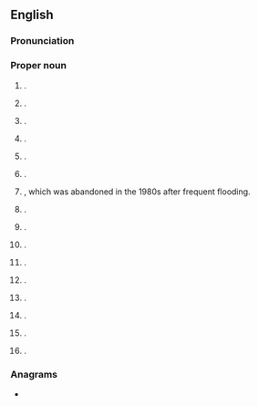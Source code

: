 ==English==
{{wikipedia}}

===Pronunciation===
{{IPA|en|/ˈkɛl.soʊ/}}

===Proper noun===
{{en-proper noun}}

# {{place|en|town|carea/Scottish Borders|cc/Scotland}} {{q|[[OS]] grid ref NT7234}}.
# {{place|en|suburb|of the city of|city/Bathurst|s/New South Wales|c/Australia}}.
# {{place|en|suburb|city/Townsville|in the|lgarea/City of Townsville|s/Queensland|c/Australia}}.
# {{place|en|small village|in northern|s/Tasmania|c/Australia}}.
# {{place|en|small town|in southeastern|s/Saskatchewan|c/Canada}}.
# {{place|en|village|rmun/Halton|p/Ontario|c/Canada}}.
# {{place|en|ghost town|in western|r/Otago|c/New Zealand}}, which was abandoned in the 1980s after frequent flooding.
# {{place|en|coastal village|p/KwaZulu-Natal|c/South Africa}}.
# {{place|en|ghost town|co/Fresno County|s/California|c/USA}}.
# {{place|en|ghost town|co/San Bernardino County|s/California|c/USA}}.
# {{place|en|The former name of [[Claraville]], an <<unincorporated community>> in <<co/Kern County>>, <<s/California>>, <<c/USA>>}}.
# {{place|en|village|co/Scott County|s/Missouri|c/USA}}.
# {{place|en|unincorporated community|co/Clackamas County|s/Oregon|c/USA}}.
# {{place|en|unincorporated community|co/Lincoln County|s/Tennessee|c/USA}}.
# {{place|en|city/county seat|co/Cowlitz County|s/Washington|c/USA}}.
# {{surname|en}}.

===Anagrams===
* {{anagrams|en|a=eklos|Klose|Kosel|Lesko|koels|lokes|sloke}}